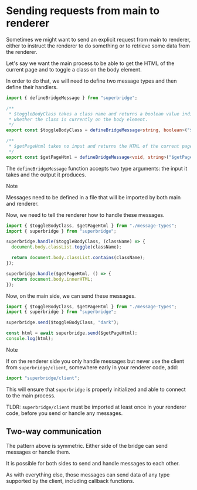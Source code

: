 
# Sending requests from main to renderer

Sometimes we might want to send an explicit request from main to renderer, either to instruct the renderer to do something or to retrieve some data from the renderer.

Let's say we want the main process to be able to get the HTML of the current page and to toggle a class on the body element.

In order to do that, we will need to define two message types and then define their handlers.

```ts filename="message-types.ts"
import { defineBridgeMessage } from "superbridge";

/**
 * $toggleBodyClass takes a class name and returns a boolean value indicating 
 * whether the class is currently on the body element.
 */
export const $toggleBodyClass = defineBridgeMessage<string, boolean>("$toggleBodyClass");

/**
 * $getPageHtml takes no input and returns the HTML of the current page.
 */
export const $getPageHtml = defineBridgeMessage<void, string>("$getPageHtml");
```

The `defineBridgeMessage` function accepts two type arguments: the input it takes and the output it produces.

> [!NOTE]
> 
> Messages need to be defined in a file that will be imported by both main and renderer.

Now, we need to tell the renderer how to handle these messages.

```ts filename="renderer.ts"
import { $toggleBodyClass, $getPageHtml } from "./message-types";
import { superbridge } from "superbridge";

superbridge.handle($toggleBodyClass, (className) => {
  document.body.classList.toggle(className);

  return document.body.classList.contains(className);
});

superbridge.handle($getPageHtml, () => {
  return document.body.innerHTML;
});
```

Now, on the main side, we can send these messages.

```ts filename="main.ts"
import { $toggleBodyClass, $getPageHtml } from "./message-types";
import { superbridge } from "superbridge";

superbridge.send($toggleBodyClass, "dark");

const html = await superbridge.send($getPageHtml);
console.log(html);
```

> [!NOTE]
> 
> If on the renderer side you only handle messages but never use the client from `superbridge/client`, somewhere early in your renderer code, add:
> 
> ```ts
> import "superbridge/client";
> ```
> 
> This will ensure that `superbridge` is properly initialized and able to connect to the main process.
>
> TLDR: `superbridge/client` must be imported at least once in your renderer code, before you send or handle any messages.

## Two-way communication

The pattern above is symmetric. Either side of the bridge can send messages or handle them.

It is possible for both sides to send and handle messages to each other.

As with everything else, those messages can send data of any type supported by the client, including callback functions.